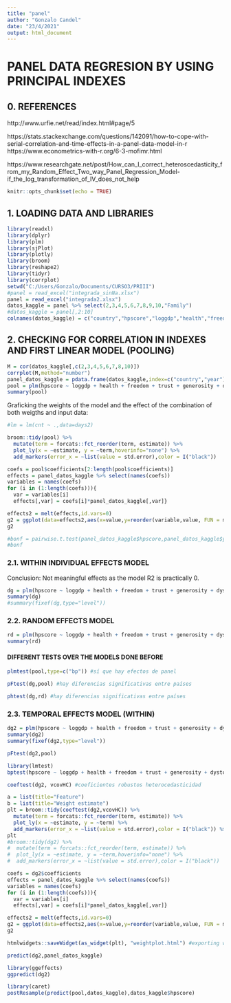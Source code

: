 ---
title: "panel"
author: "Gonzalo Candel"
date: "23/4/2021"
output: html_document
---
# PANEL DATA REGRESION BY USING PRINCIPAL INDEXES

## 0. REFERENCES
http://www.urfie.net/read/index.html#page/5 

https://stats.stackexchange.com/questions/142091/how-to-cope-with-serial-correlation-and-time-effects-in-a-panel-data-model-in-r 
https://www.econometrics-with-r.org/6-3-mofimr.html

https://www.researchgate.net/post/How_can_I_correct_heteroscedasticity_from_my_Random_Effect_Two_way_Panel_Regression_Model-if_the_log_transformation_of_IV_does_not_help 

```{r setup, include=FALSE}
knitr::opts_chunk$set(echo = TRUE)
```

## 1. LOADING DATA AND LIBRARIES

```{r,warning=FALSE,message=FALSE}
library(readxl)
library(dplyr)
library(plm)
library(sjPlot)
library(plotly)
library(broom)
library(reshape2)
library(tidyr)
library(corrplot)
setwd("C:/Users/Gonzalo/Documents/CURSO3/PRIII")
#panel = read_excel("integrada_sinNa.xlsx")
panel = read_excel("integrada2.xlsx")
datos_kaggle = panel %>% select(2,3,4,5,6,7,8,9,10,"Family")
#datos_kaggle = panel[,2:10]
colnames(datos_kaggle) = c("country","hpscore","loggdp","health","freedom","trust","generosity","dystopia","year","family")
```

## 2. CHECKING FOR CORRELATION IN INDEXES AND FIRST LINEAR MODEL (POOLING)

```{r}
M = cor(datos_kaggle[,c(2,3,4,5,6,7,8,10)])
corrplot(M,method="number")
panel_datos_kaggle = pdata.frame(datos_kaggle,index=c("country","year"))
pool = plm(hpscore ~ loggdp + health + freedom + trust + generosity + dystopia + family, data=panel_datos_kaggle,model="pooling")
summary(pool)
```
Graficking the weights of the model and the effect of the combination of both weigths and input data:
```{r}
#lm = lm(cnt ~ .,data=days2)

broom::tidy(pool) %>% 
  mutate(term = forcats::fct_reorder(term, estimate)) %>% 
  plot_ly(x = ~estimate, y = ~term,hoverinfo="none") %>%
  add_markers(error_x = ~list(value = std.error),color = I("black"))

coefs = pool$coefficients[2:length(pool$coefficients)]
effects = panel_datos_kaggle %>% select(names(coefs))
variables = names(coefs)
for (i in (1:length(coefs))){
  var = variables[i]
  effects[,var] = coefs[i]*panel_datos_kaggle[,var]}

effects2 = melt(effects,id.vars=0)
g2 = ggplot(data=effects2,aes(x=value,y=reorder(variable,value, FUN = mean, na.rm=TRUE))) + stat_boxplot(geom ='errorbar',colour="dodgerblue2")+ geom_boxplot(fill="lightblue",colour = "blue",outlier.colour = "dodgerblue2")+ylab("reoreder(variable,value)") 
g2
```

```{r}
#bonf = pairwise.t.test(panel_datos_kaggle$hpscore,panel_datos_kaggle$year,p.adj="none")
#bonf
```

### 2.1. WITHIN INDIVIDUAL EFFECTS MODEL
Conclusion: Not meaningful effects as the model R2 is practically 0.
```{r}
dg = plm(hpscore ~ loggdp + health + freedom + trust + generosity + dystopia + family, data=panel_datos_kaggle,model="within",effect="individual")
summary(dg)
#summary(fixef(dg,type="level"))
```
### 2.2. RANDOM EFFECTS MODEL

```{r}
rd = plm(hpscore ~ loggdp + health + freedom + trust + generosity + dystopia + family, data=panel_datos_kaggle,model="random")
summary(rd)
```
#### DIFFERENT TESTS OVER THE MODELS DONE BEFORE
```{r}
plmtest(pool,type=c("bp")) #sí que hay efectos de panel
```

```{r}
pFtest(dg,pool) #hay diferencias significativas entre países
```

```{r}
phtest(dg,rd) #hay diferencias significativas entre países
```
### 2.3. TEMPORAL EFFECTS MODEL (WITHIN)
```{r}
dg2 = plm(hpscore ~ loggdp + health + freedom + trust + generosity + dystopia + family, data=panel_datos_kaggle,model="within",effect="time")
summary(dg2)
summary(fixef(dg2,type="level"))
```
```{r}
pFtest(dg2,pool)
```
```{r,warning=FALSE,message=FALSE}
library(lmtest)
bptest(hpscore ~ loggdp + health + freedom + trust + generosity + dystopia + factor(year),data=panel_datos_kaggle,studentize = F) #existe heterocesaticidad
```
```{r}
coeftest(dg2, vcovHC) #coeficientes robustos heterocedasticidad
```

```{r}
a = list(title="Feature")
b = list(title="Weight estimate")
plt = broom::tidy(coeftest(dg2,vcovHC)) %>% 
  mutate(term = forcats::fct_reorder(term, estimate)) %>% 
  plot_ly(x = ~estimate, y = ~term) %>%
  add_markers(error_x = ~list(value = std.error),color = I("black")) %>% layout(title="Weight plot",xaxis=b,yaxis=a) 
plt
#broom::tidy(dg2) %>% 
#  mutate(term = forcats::fct_reorder(term, estimate)) %>% 
#  plot_ly(x = ~estimate, y = ~term,hoverinfo="none") %>%
#  add_markers(error_x = ~list(value = std.error),color = I("black"))

coefs = dg2$coefficients
effects = panel_datos_kaggle %>% select(names(coefs))
variables = names(coefs)
for (i in (1:length(coefs))){
  var = variables[i]
  effects[,var] = coefs[i]*panel_datos_kaggle[,var]}

effects2 = melt(effects,id.vars=0)
g2 = ggplot(data=effects2,aes(x=value,y=reorder(variable,value, FUN = mean, na.rm=TRUE))) + stat_boxplot(geom ='errorbar',colour="dodgerblue2")+ geom_boxplot(fill="lightblue",colour = "blue",outlier.colour = "dodgerblue2")+ylab("Feature")+xlab("Feature effect") + labs(title="Effect plot")
g2
```
```{r}
htmlwidgets::saveWidget(as_widget(plt), "weightplot.html") #exporting weightplot as html (plotly)
```



```{r}
predict(dg2,panel_datos_kaggle)
```

```{r}
library(ggeffects)
ggpredict(dg2)
```
```{r}
library(caret)
postResample(predict(pool,datos_kaggle),datos_kaggle$hpscore)
```
```{r}

```

